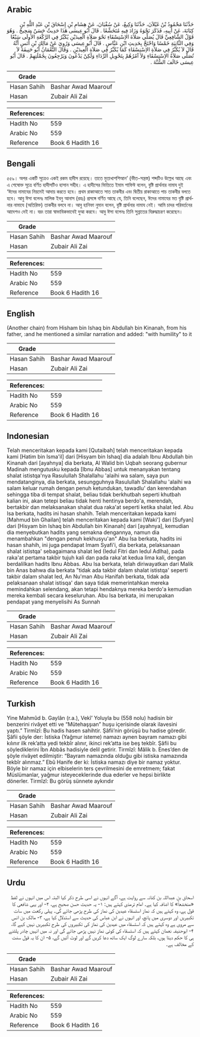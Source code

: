 ## Arabic


<div dir="rtl" lang="ar" style={{fontSize:'larger',backgroundColor:'#f8f9fa',padding:20}}>
حَدَّثَنَا مَحْمُودُ بْنُ غَيْلاَنَ، حَدَّثَنَا وَكِيعٌ، عَنْ سُفْيَانَ، عَنْ هِشَامِ بْنِ إِسْحَاقَ بْنِ عَبْدِ اللَّهِ بْنِ كِنَانَةَ، عَنْ أَبِيهِ، فَذَكَرَ نَحْوَهُ وَزَادَ فِيهِ مُتَخَشِّعًا ‏.‏ قَالَ أَبُو عِيسَى هَذَا حَدِيثٌ حَسَنٌ صَحِيحٌ ‏.‏ وَهُوَ قَوْلُ الشَّافِعِيِّ قَالَ يُصَلِّي صَلاَةَ الاِسْتِسْقَاءِ نَحْوَ صَلاَةِ الْعِيدَيْنِ يُكَبِّرُ فِي الرَّكْعَةِ الأُولَى سَبْعًا وَفِي الثَّانِيَةِ خَمْسًا وَاحْتَجَّ بِحَدِيثِ ابْنِ عَبَّاسٍ ‏.‏ قَالَ أَبُو عِيسَى وَرُوِيَ عَنْ مَالِكِ بْنِ أَنَسٍ أَنَّهُ قَالَ لاَ يُكَبِّرُ فِي صَلاَةِ الاِسْتِسْقَاءِ كَمَا يُكَبِّرُ فِي صَلاَةِ الْعِيدَيْنِ ‏.‏ وَقَالَ النُّعْمَانُ أَبُو حَنِيفَةَ لاَ تُصَلَّى صَلاَةُ الاِسْتِسْقَاءِ وَلاَ آمُرُهُمْ بِتَحْوِيلِ الرِّدَاءِ وَلَكِنْ يَدْعُونَ وَيَرْجِعُونَ بِجُمْلَتِهِمْ ‏.‏ قَالَ أَبُو عِيسَى خَالَفَ السُّنَّةَ ‏.‏
</div>
<div style={{backgroundColor:'#f8f9fa',padding:20, marginBottom: 10}}><table> <thead> <tr> <th>Grade</th> <th></th> </tr> </thead> <tbody> <tr><td>Hasan Sahih</td><td>Bashar Awad Maarouf</td></tr><tr><td>Hasan</td><td>Zubair Ali Zai</td></tr></tbody></table><table> <thead> <tr> <th>References:</th> <th></th> </tr> </thead> <tbody><tr><td>Hadith No</td><td>559</td></tr><tr><td>Arabic No</td><td>559</td></tr><tr><td>Reference</td><td>Book 6 Hadith 16</td></tr></tbody></table></div>

## Bengali


<div dir="ltr" lang="bn" style={{fontSize:'larger',backgroundColor:'#f8f9fa',padding:20}}>
৫৫৯। অপর একটি সূত্রেও একই রকম হাদীস রয়েছে। তাতে মুতাখাশশিআন’ (ভীত-সন্ত্রস্ত) শব্দটিও উল্লেখ আছে এবং এ শেষোক্ত সূত্রে বর্ণিত হাদীসটিও হাসান সহীহ। এ হাদীসের ভিত্তিতে ইমাম শাফিঈ বলেন, বৃষ্টি প্রার্থনার নামায দুই ‘ঈদের নামাযের নিয়মেই আদায় করতে হবে। প্রথম রাকাআতে সাত তাকবীর এবং দ্বিতীয় রাকাআতে পাচ তাকবীর বলতে হবে। আবু ঈসা বলেনঃ মালিক ইবনু আনাস (রহঃ) প্রসঙ্গে বর্ণিত আছে যে, তিনি বলেছেন, ঈদের নামাযের মত বৃষ্টি প্রার্থনার নামাযে (অতিরিক্ত) তাকবীর বলবে না। আবু হানিফা নুমান বলেন, বৃষ্টি প্রার্থনার নামায নেই। আমি চাদর পরিবর্তনের আদেশও দেই না। বরং তারা স্বাভাবিকভাবেই দুআ করবে। আবু ঈসা বলেনঃ তিনি সুন্নাতের বিরুদ্ধাচরণ করেছেন।
</div>
<div style={{backgroundColor:'#f8f9fa',padding:20, marginBottom: 10}}><table> <thead> <tr> <th>Grade</th> <th></th> </tr> </thead> <tbody> <tr><td>Hasan Sahih</td><td>Bashar Awad Maarouf</td></tr><tr><td>Hasan</td><td>Zubair Ali Zai</td></tr></tbody></table><table> <thead> <tr> <th>References:</th> <th></th> </tr> </thead> <tbody><tr><td>Hadith No</td><td>559</td></tr><tr><td>Arabic No</td><td>559</td></tr><tr><td>Reference</td><td>Book 6 Hadith 16</td></tr></tbody></table></div>

## English


<div dir="ltr" lang="en" style={{fontSize:'larger',backgroundColor:'#f8f9fa',padding:20}}>
(Another chain) from Hisham bin Ishaq bin Abdullah bin Kinanah, from his father, :and he mentioned a similar narration and added: "with humility" to it
</div>
<div style={{backgroundColor:'#f8f9fa',padding:20, marginBottom: 10}}><table> <thead> <tr> <th>Grade</th> <th></th> </tr> </thead> <tbody> <tr><td>Hasan Sahih</td><td>Bashar Awad Maarouf</td></tr><tr><td>Hasan</td><td>Zubair Ali Zai</td></tr></tbody></table><table> <thead> <tr> <th>References:</th> <th></th> </tr> </thead> <tbody><tr><td>Hadith No</td><td>559</td></tr><tr><td>Arabic No</td><td>559</td></tr><tr><td>Reference</td><td>Book 6 Hadith 16</td></tr></tbody></table></div>

## Indonesian


<div dir="ltr" lang="id" style={{fontSize:'larger',backgroundColor:'#f8f9fa',padding:20}}>
Telah menceritakan kepada kami [Qutaibah] telah menceritakan kepada kami [Hatim bin Isma'il] dari [Hisyam bin Ishaq] dia adalah Ibnu Abdullah bin Kinanah dari [ayahnya] dia berkata, Al Walid bin Uqbah seorang gubernur Madinah mengutusku kepada [Ibnu Abbas] untuk menanyakan tentang shalat ististqa'nya Rasulullah Shalallahu 'alaihi wa salam, saya pun mendatanginya, dia berkata, sesungguhnya Rasulullah Shalallahu 'alaihi wa salam keluar rumah dengan penuh ketundukan, tawadlu' dan kerendahan sehingga tiba di tempat shalat, beliau tidak berkhutbah seperti khutbah kalian ini, akan tetepi beliau tidak henti hentinya berdo'a, merendah, bertakbir dan melaksanakan shalat dua raka'at seperti ketika shalat Ied. Abu Isa berkata, hadits ini hasan shahih. Telah menceritakan kepada kami [Mahmud bin Ghailan] telah menceritakan kepada kami [Waki'] dari [Sufyan] dari [Hisyam bin Ishaq bin Abdullah bin Kinanah] dari [ayahnya], kemudian dia menyebutkan hadits yang semakna dengannya, namun dia menambahkan "dengan penuh kekhusyu'an" Abu Isa berkata, hadits ini hasan shahih, ini juga pendapat Imam Syafi'i, dia berkata, pelaksanaan shalat ististqa' sebagaimana shalat Ied (Iedul Fitri dan Iedul Adlha), pada raka'at pertama takbir tujuh kali dan pada raka'at kedua lima kali, dengan berdalilkan hadits Ibnu Abbas. Abu Isa berkata, telah diriwayatkan dari Malik bin Anas bahwa dia berkata "tidak ada takbir dalam shalat ististqa' seperti takbir dalam shalat Ied, An Nu'man Abu Hanifah berkata, tidak ada pelaksanaan shalat istisqa' dan saya tidak memerintahkan mereka memindahkan selendang, akan tetapi hendaknya mereka berdo'a kemudian mereka kembali secara keseluruhan. Abu Isa berkata, ini merupakan pendapat yang menyelisihi As Sunnah
</div>
<div style={{backgroundColor:'#f8f9fa',padding:20, marginBottom: 10}}><table> <thead> <tr> <th>Grade</th> <th></th> </tr> </thead> <tbody> <tr><td>Hasan Sahih</td><td>Bashar Awad Maarouf</td></tr><tr><td>Hasan</td><td>Zubair Ali Zai</td></tr></tbody></table><table> <thead> <tr> <th>References:</th> <th></th> </tr> </thead> <tbody><tr><td>Hadith No</td><td>559</td></tr><tr><td>Arabic No</td><td>559</td></tr><tr><td>Reference</td><td>Book 6 Hadith 16</td></tr></tbody></table></div>

## Turkish


<div dir="ltr" lang="tr" style={{fontSize:'larger',backgroundColor:'#f8f9fa',padding:20}}>
Yine Mahmûd b. Gaylân (r.a.), Vekî’ Yoluyla bu (558 nolu) hadisin bir benzerini rivâyet etti ve “Mütehaşşıan” huşu içerisinde olarak ilavesini yaptı.” Tirmîzî: Bu hadis hasen sahihtir. Şâfii’nin görüşü bu hadise göredir. Şâfii şöyle der: İstiska (Yağmur isteme) namazı aynen bayram namazı gibi kılınır ilk rek’atta yedi tekbîr alınır, ikinci rek’atta ise beş tekbîr. Şâfii bu söylediklerini İbn Abbâs hadisiyle delil getirir. Tirmîzî: Mâlik b. Enes’den de şöyle rivâyet edilmiştir: “Bayram namazında olduğu gibi istiska namazında tekbîr alınmaz.” Ebû Hanife der ki: İstiska namazı diye bir namaz yoktur. Böyle bir namaz için elbiselerin ters çevrilmesini de emretmem; fakat Müslümanlar, yağmur isteyeceklerinde dua ederler ve hepsi birlikte dönerler. Tirmîzî: Bu görüş sünnete aykırıdır
</div>
<div style={{backgroundColor:'#f8f9fa',padding:20, marginBottom: 10}}><table> <thead> <tr> <th>Grade</th> <th></th> </tr> </thead> <tbody> <tr><td>Hasan Sahih</td><td>Bashar Awad Maarouf</td></tr><tr><td>Hasan</td><td>Zubair Ali Zai</td></tr></tbody></table><table> <thead> <tr> <th>References:</th> <th></th> </tr> </thead> <tbody><tr><td>Hadith No</td><td>559</td></tr><tr><td>Arabic No</td><td>559</td></tr><tr><td>Reference</td><td>Book 6 Hadith 16</td></tr></tbody></table></div>

## Urdu


<div dir="rtl" lang="ur" style={{fontSize:'larger',backgroundColor:'#f8f9fa',padding:20}}>
اسحاق بن عبداللہ بن کنانہ سے روایت ہے، آگے انہوں نے اسی طرح ذکر کیا البتہ اس میں انہوں نے لفظ «منخشعاً» کا اضافہ کیا ہے۔ امام ترمذی کہتے ہیں: ۱- یہ حدیث حسن صحیح ہے، ۲- اور یہی شافعی کا قول ہے، وہ کہتے ہیں کہ نماز استسقاء عیدین کی نماز کی طرح پڑھی جائے گی۔ پہلی رکعت میں سات تکبیریں اور دوسری میں پانچ، اور انہوں نے ابن عباس کی حدیث سے استدلال کیا ہے، ۳- مالک بن انس سے مروی ہے وہ کہتے ہیں کہ استسقاء میں عیدین کی نماز کی تکبیروں کی طرح تکبیریں نہیں کہے گا، ۴- ابوحنیفہ نعمان کہتے ہیں کہ استسقاء کی کوئی نماز نہیں پڑھی جائے گی اور نہ میں انہیں چادر پلٹنے ہی کا حکم دیتا ہوں، بلکہ سارے لوگ ایک ساتھ دعا کریں گے اور لوٹ آئیں گے، ۵- ان کا یہ قول سنت کے مخالف ہے۔
</div>
<div style={{backgroundColor:'#f8f9fa',padding:20, marginBottom: 10}}><table> <thead> <tr> <th>Grade</th> <th></th> </tr> </thead> <tbody> <tr><td>Hasan Sahih</td><td>Bashar Awad Maarouf</td></tr><tr><td>Hasan</td><td>Zubair Ali Zai</td></tr></tbody></table><table> <thead> <tr> <th>References:</th> <th></th> </tr> </thead> <tbody><tr><td>Hadith No</td><td>559</td></tr><tr><td>Arabic No</td><td>559</td></tr><tr><td>Reference</td><td>Book 6 Hadith 16</td></tr></tbody></table></div>